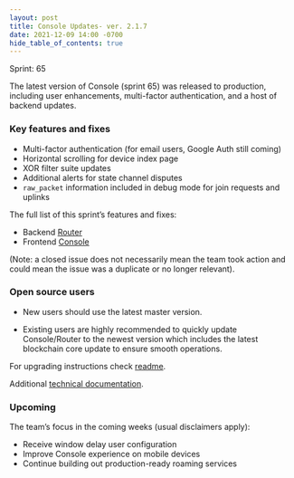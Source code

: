 ```yaml
---
layout: post
title: Console Updates- ver. 2.1.7
date: 2021-12-09 14:00 -0700
hide_table_of_contents: true
---
```


Sprint: 65

The latest version of Console (sprint 65) was released to production, including user enhancements,
multi-factor authentication, and a host of backend updates.

<!--truncate-->

### Key features and fixes

- Multi-factor authentication (for email users, Google Auth still coming)
- Horizontal scrolling for device index page
- XOR filter suite updates
- Additional alerts for state channel disputes
- `raw_packet` information included in debug mode for join requests and uplinks

The full list of this sprint’s features and fixes:

- Backend [Router](https://github.com/helium/console/milestone/2?closed=1)
- Frontend [Console](https://github.com/helium/console/milestone/2?closed=1)

(Note: a closed issue does not necessarily mean the team took action and could mean the issue was a
duplicate or no longer relevant).

### Open source users

- New users should use the latest master version.

- Existing users are highly recommended to quickly update Console/Router to the newest version which
  includes the latest blockchain core update to ensure smooth operations.

For upgrading instructions check
[readme](https://github.com/helium/console#upgrading-your-open-source-consolerouter).

Additional
[technical documentation](https://docs.helium.com/use-the-network/run-console/#console-setup).

### Upcoming

The team’s focus in the coming weeks (usual disclaimers apply):

- Receive window delay user configuration
- Improve Console experience on mobile devices
- Continue building out production-ready roaming services
